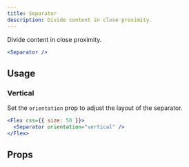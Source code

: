 ```yaml
---
title: Separator
description: Divide content in close proximity.
---
```


Divide content in close proximity.

```jsx live
<Separator />
```

## Usage

### Vertical

Set the `orientation` prop to adjust the layout of the separator.

```jsx live
<Flex css={{ size: 50 }}>
  <Separator orientation="vertical" />
</Flex>
```

## Props

<PropsTable component="Separator" />

